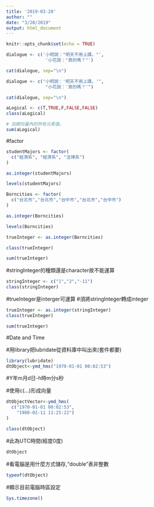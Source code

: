 ```yaml
---
title: '2019-03-20'
author: ""
date: "3/20/2019"
output: html_document
---
```


```r
knitr::opts_chunk$set(echo = TRUE)
```

```r
dialogue <- c('小明說："明天不用上課。"',
               '小花說："真的嗎？"')

cat(dialogue, sep="\n")
```
 
```r
dialogue <- c("小明說：'明天不用上課。'",
               "小花說：'真的嗎？'")

cat(dialogue, sep="\n")
```

```r
aLogical <- c(T,TRUE,F,FALSE,FALSE)
class(aLogical)
```

```r
# 加總向量內的所有元素值。
sum(aLogical)
```

#factor
```r
studentMajors <- factor(
  c("經濟系", "經濟系", "法律系")
)
```
```r
as.integer(studentMajors)
```
```r
levels(studentMajors)
```
```r
Borncities <- factor(
  c("台北市","台北市","台中市","台北市","台中市")
)
```
```r
as.integer(Borncities)
```
```r
levels(Borncities)
```
```r
trueInteger <- as.integer(Borncities)
```
```r
class(trueInteger)
```
```r
sum(trueInteger)
```

#stringInteger的種類還是character故不能運算

```r
stringInteger <- c("1","2","-11")
class(stringInteger)
```
#trueInteger是interger可運算
#須將stringInteger轉成integer
```r
trueInteger <- as.integer(stringInteger)
class(trueInteger) 
```
```r
sum(trueInteger)
```

#Date and Time

#用library把lubridate從資料庫中叫出來(套件都要)

```r
library(lubridate)
dtObject<-ymd_hms("1970-01-01 00:02:53")
```

#Y年m月d日-h時m分s秒

#使用c(...)形成向量

```r
dtObjectVector<-ymd_hms(
  c("1970-01-01 00:02:53",
    "1980-02-11 11:25:22")
)
```
```r
class(dtObject)
```
#此為UTC時間(經度0度)
```r
dtObject
```
#看電腦是用什麼方式儲存,"double"表非整數
```r
typeof(dtObject)
```
#顯示目前電腦時區設定
```r
Sys.timezone()
```























